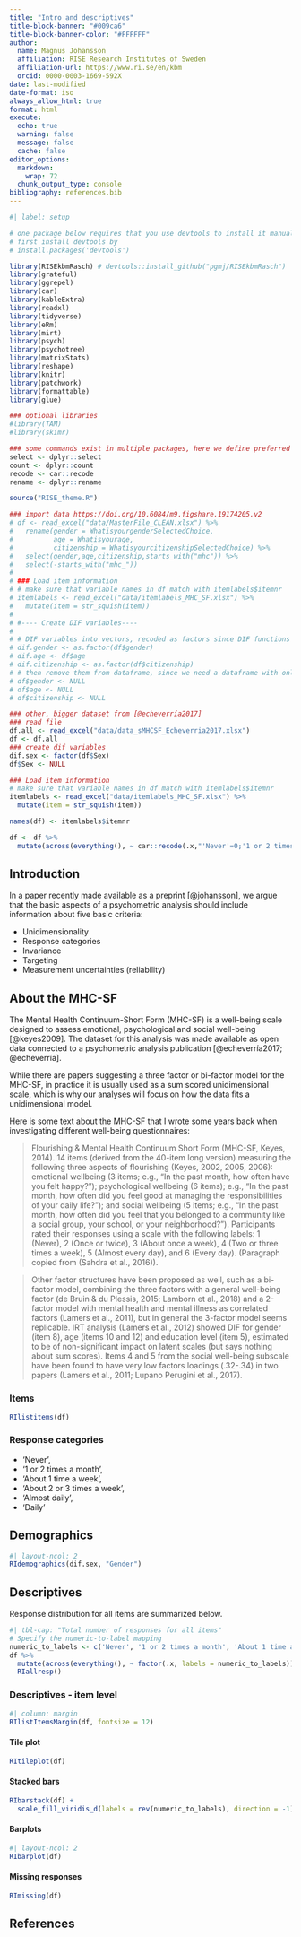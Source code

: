 ---
title: "Intro and descriptives"
title-block-banner: "#009ca6"
title-block-banner-color: "#FFFFFF"
author: 
  name: Magnus Johansson
  affiliation: RISE Research Institutes of Sweden
  affiliation-url: https://www.ri.se/en/kbm
  orcid: 0000-0003-1669-592X
date: last-modified
date-format: iso
always_allow_html: true
format: html
execute:
  echo: true
  warning: false
  message: false
  cache: false
editor_options: 
  markdown: 
    wrap: 72
  chunk_output_type: console
bibliography: references.bib
---

```{r}
#| label: setup

# one package below requires that you use devtools to install it manually:
# first install devtools by
# install.packages('devtools')

library(RISEkbmRasch) # devtools::install_github("pgmj/RISEkbmRasch")
library(grateful)
library(ggrepel)
library(car)
library(kableExtra)
library(readxl)
library(tidyverse)
library(eRm)
library(mirt)
library(psych)
library(psychotree)
library(matrixStats)
library(reshape)
library(knitr)
library(patchwork)
library(formattable) 
library(glue)

### optional libraries
#library(TAM)
#library(skimr)

### some commands exist in multiple packages, here we define preferred ones that are frequently used
select <- dplyr::select
count <- dplyr::count
recode <- car::recode
rename <- dplyr::rename

source("RISE_theme.R")
```

```{r}
### import data https://doi.org/10.6084/m9.figshare.19174205.v2
# df <- read_excel("data/MasterFile_CLEAN.xlsx") %>% 
#   rename(gender = WhatisyourgenderSelectedChoice,
#          age = Whatisyourage,
#          citizenship = WhatisyourcitizenshipSelectedChoice) %>% 
#   select(gender,age,citizenship,starts_with("mhc")) %>% 
#   select(-starts_with("mhc_"))
# 
# ### Load item information
# # make sure that variable names in df match with itemlabels$itemnr
# itemlabels <- read_excel("data/itemlabels_MHC_SF.xlsx") %>% 
#   mutate(item = str_squish(item))
# 
# #---- Create DIF variables----
#   
# # DIF variables into vectors, recoded as factors since DIF functions need this
# dif.gender <- as.factor(df$gender)
# dif.age <- df$age
# dif.citizenship <- as.factor(df$citizenship)
# # then remove them from dataframe, since we need a dataframe with only item data for the Rasch analyses
# df$gender <- NULL
# df$age <- NULL
# df$citizenship <- NULL

```

```{r}
### other, bigger dataset from [@echeverría2017]
### read file
df.all <- read_excel("data/data_sMHCSF_Echeverria2017.xlsx")
df <- df.all
### create dif variables
dif.sex <- factor(df$Sex)
df$Sex <- NULL

### Load item information
# make sure that variable names in df match with itemlabels$itemnr
itemlabels <- read_excel("data/itemlabels_MHC_SF.xlsx") %>% 
  mutate(item = str_squish(item))

names(df) <- itemlabels$itemnr

df <- df %>%
  mutate(across(everything(), ~ car::recode(.x,"'Never'=0;'1 or 2 times a month'=1;'About 1 time a week'=2;'About 2 or 3 times a week'=3;'Almost daily'=4;'Daily'=5", as.factor = FALSE)))
```

## Introduction

In a paper recently made available as a preprint [@johansson], we argue
that the basic aspects of a psychometric analysis should include
information about five basic criteria:

-   Unidimensionality
-   Response categories
-   Invariance
-   Targeting
-   Measurement uncertainties (reliability)

## About the MHC-SF

The Mental Health Continuum-Short Form (MHC-SF) is a well-being scale
designed to assess emotional, psychological and social well-being
[@keyes2009]. The dataset for this analysis was made available as open
data connected to a psychometric analysis publication [@echeverría2017;
@echeverría].

While there are papers suggesting a three factor or bi-factor model for the MHC-SF, in practice it is usually used as a sum scored unidimensional scale, which is why our analyses will focus on how the data fits a unidimensional model.

Here is some text about the MHC-SF that I wrote some years back when investigating different well-being questionnaires:

> Flourishing & Mental Health Continuum Short Form (MHC-SF, Keyes, 2014). 14 items (derived from the 40-item long version) measuring the following three aspects of flourishing (Keyes, 2002, 2005, 2006): emotional wellbeing (3 items; e.g., “In the past month, how often have you felt happy?”); psychological wellbeing (6 items); e.g., “In the past month, how often did you feel good at managing the responsibilities of your daily life?”); and social wellbeing (5 items; e.g., “In the past month, how often did you feel that you belonged to a community like a social group, your school, or your neighborhood?”). Participants rated their responses using a scale with the following labels: 1 (Never), 2 (Once or twice), 3 (About once a week), 4 (Two or three times a week), 5 (Almost every day), and 6 (Every day). (Paragraph copied from (Sahdra et al., 2016)).

> Other factor structures have been proposed as well, such as a bi-factor model, combining the three factors with a general well-being factor (de Bruin & du Plessis, 2015; Lamborn et al., 2018) and a 2-factor model with mental health and mental illness as correlated factors (Lamers et al., 2011), but in general the 3-factor model seems replicable. IRT analysis (Lamers et al., 2012) showed DIF for gender (item 8), age (items 10 and 12) and education level (item 5), estimated to be of non-significant impact on latent scales (but says nothing about sum scores). Items 4 and 5 from the social well-being subscale have been found to have very low factors loadings (.32-.34) in two papers (Lamers et al., 2011; Lupano Perugini et al., 2017).

### Items

```{r}
RIlistitems(df)
```

### Response categories

-   'Never',
-   '1 or 2 times a month',
-   'About 1 time a week',
-   'About 2 or 3 times a week',
-   'Almost daily',
-   'Daily'

## Demographics

```{r}
#| layout-ncol: 2
RIdemographics(dif.sex, "Gender")
```

## Descriptives

Response distribution for all items are summarized below.

```{r}
#| tbl-cap: "Total number of responses for all items"
# Specify the numeric-to-label mapping
numeric_to_labels <- c('Never', '1 or 2 times a month', 'About 1 time a week', 'About 2 or 3 times a week', 'Almost daily', 'Daily')
df %>% 
  mutate(across(everything(), ~ factor(.x, labels = numeric_to_labels))) %>% 
  RIallresp()
```

### Descriptives - item level

```{r}
#| column: margin
RIlistItemsMargin(df, fontsize = 12)
```

::: panel-tabset
#### Tile plot

```{r}
RItileplot(df)
```

#### Stacked bars

```{r}
RIbarstack(df) +
  scale_fill_viridis_d(labels = rev(numeric_to_labels), direction = -1)
```

#### Barplots

```{r}
#| layout-ncol: 2
RIbarplot(df)
```

#### Missing responses

```{r}
RImissing(df)
```
:::

## References
